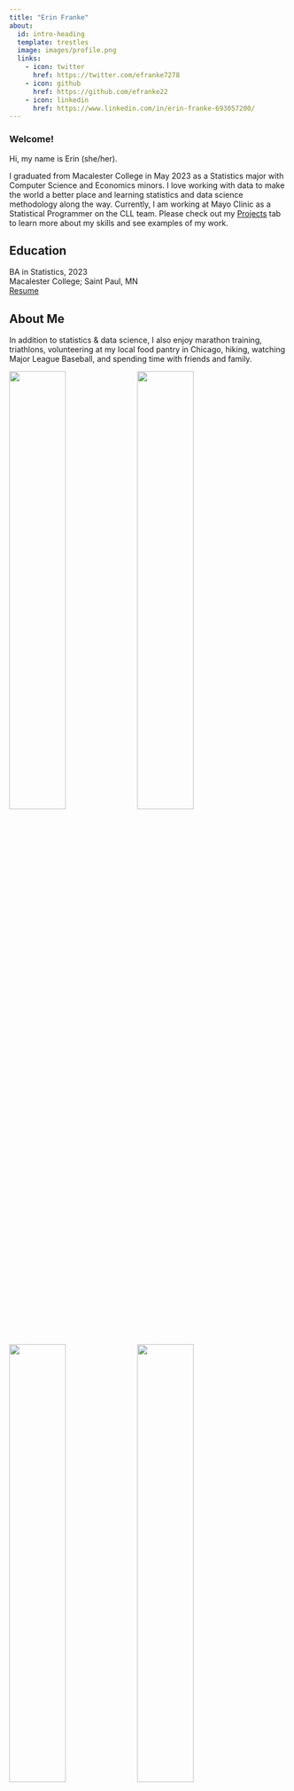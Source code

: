 ```yaml
---
title: "Erin Franke"
about:
  id: intro-heading
  template: trestles
  image: images/profile.png
  links:
    - icon: twitter
      href: https://twitter.com/efranke7278
    - icon: github
      href: https://github.com/efranke22
    - icon: linkedin
      href: https://www.linkedin.com/in/erin-franke-693057200/
---
```


### Welcome!

::: {#intro-heading}
Hi, my name is Erin (she/her). <br>

I graduated from Macalester College in May 2023 as a Statistics major with Computer Science and Economics minors. I love working with data to make the world a better place and learning statistics and data science methodology along the way. Currently, I am working at Mayo Clinic as a Statistical Programmer on the CLL team. Please check out my [Projects](https://efranke22.github.io/projects.html) tab to learn more about my skills and see examples of my work.  <br>

## Education

BA in Statistics, 2023 \
Macalester College; Saint Paul, MN\
[Resume](Erin%20Franke%20Resume%202023.pdf)\
:::

## About Me

In addition to statistics & data science, I also enjoy marathon training, triathlons, volunteering at my local food pantry in Chicago, hiking, watching Major League Baseball, and spending time with friends and family.

![](images/hike.png){width='45%'} ![](images/running.png){width='45%'}
![](images/grad.png){width='45%'} ![](images/bball.png){width='45%'}